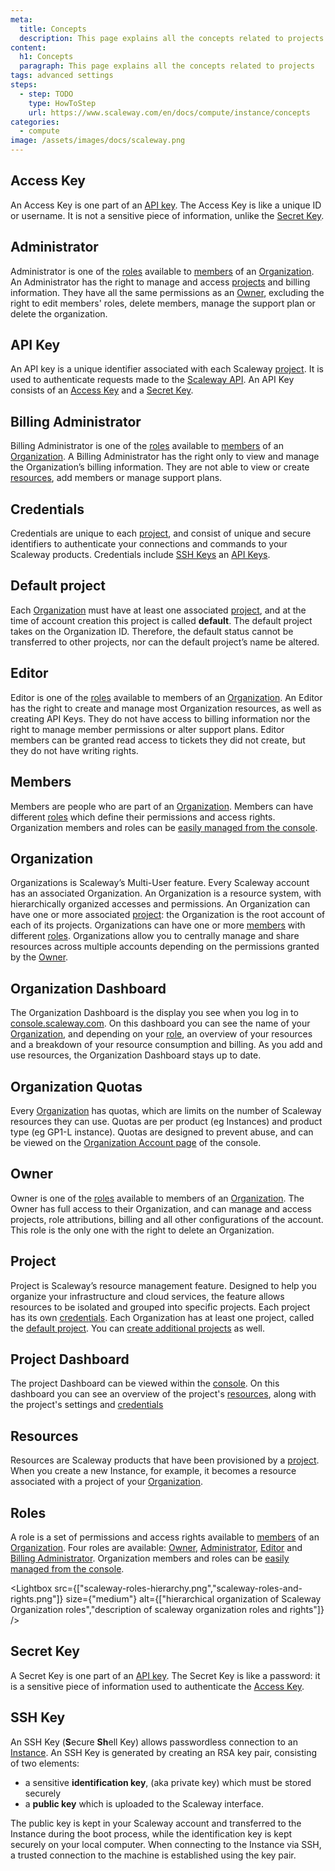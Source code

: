 ```yaml
---
meta:
  title: Concepts
  description: This page explains all the concepts related to projects
content:
  h1: Concepts
  paragraph: This page explains all the concepts related to projects
tags: advanced settings
steps:
  - step: TODO
    type: HowToStep
    url: https://www.scaleway.com/en/docs/compute/instance/concepts
categories:
  - compute
image: /assets/images/docs/scaleway.png
---
```


<Concept opened>

## Access Key

An Access Key is one part of an [API key](#api-key). The Access Key is like a unique ID or username. It is not a sensitive piece of information, unlike the [Secret Key](#secret-key).

</Concept>

<Concept opened>

## Administrator

Administrator is one of the [roles](#roles) available to [members](#members) of an [Organization](#organization). An Administrator has the right to manage and access [projects](#project) and billing information. They have all the same permissions as an [Owner](#owner), excluding the right to edit members' roles, delete members, manage the support plan or delete the organization.

</Concept>

<Concept opened>

## API Key

An API key is a unique identifier associated with each Scaleway [project](#project). It is used to authenticate requests made to the [Scaleway API](https://developers.scaleway.com/en/). An API Key consists of an [Access Key](#access-key) and a [Secret Key](#secret-key).

</Concept>

<Concept opened>

## Billing Administrator

Billing Administrator is one of the [roles](#roles) available to [members](#members) of an [Organization](#organization). A Billing Administrator has the right only to view and manage the Organization’s billing information. They are not able to view or create [resources](#resources), add members or manage support plans.

</Concept>

<Concept opened>

## Credentials

Credentials are unique to each [project](#project), and consist of unique and secure identifiers to authenticate your connections and commands to your Scaleway products. Credentials include [SSH Keys](/console/my-account/concepts#ssh-key) an [API Keys](/console/my-account/concepts#api-key).

</Concept>

<Concept opened>

## Default project

Each [Organization](#organization) must have at least one associated [project](#project), and at the time of account creation this project is called **default**. The default project takes on the Organization ID. Therefore, the default status cannot be transferred to other projects, nor can the default project’s name be altered.

</Concept>

<Concept>

## Editor

Editor is one of the [roles](#roles) available to members of an [Organization](#organization). An Editor has the right to create and manage most Organization resources, as well as creating API Keys. They do not have access to billing information nor the right to manage member permissions or alter support plans. Editor members can be granted read access to tickets they did not create, but they do not have writing rights.

</Concept>

<Concept>

## Members

Members are people who are part of an [Organization](#organization). Members can have different [roles](#roles) which define their permissions and access rights. Organization members and roles can be [easily managed from the console](/console/my-project/how-to/manage-organization-members/).

</Concept>

<Concept>

## Organization

Organizations is Scaleway’s Multi-User feature. Every Scaleway account has an associated Organization. An Organization is a resource system, with hierarchically organized accesses and permissions. An Organization can have one or more associated [project](#project): the Organization is the root account of each of its projects. Organizations can have one or more [members](#members) with different [roles](#roles). Organizations allow you to centrally manage and share resources across multiple accounts depending on the permissions granted by the [Owner](#owner).

</Concept>

<Concept>

## Organization Dashboard

The Organization Dashboard is the display you see when you log in to [console.scaleway.com](https://console.scaleway.com/). On this dashboard you can see the name of your [Organization](#organization), and depending on your [role](#roles), an overview of your resources and a breakdown of your resource consumption and billing. As you add and use resources, the Organization Dashboard stays up to date.

</Concept>

<Concept>

## Organization Quotas

Every [Organization](#organization) has quotas, which are limits on the number of Scaleway resources they can use. Quotas are per product (eg Instances) and product type (eg GP1-L instance). Quotas are designed to prevent abuse, and can be viewed on the [Organization Account page](https://console.scaleway.com/account/organization/profile) of the console.

</Concept>

<Concept>

## Owner

Owner is one of the [roles](#roles) available to members of an [Organization](#organization). The Owner has full access to their Organization, and can manage and access projects, role attributions, billing and all other configurations of the account. This role is the only one with the right to delete an Organization.

</Concept>

<Concept>

## Project

Project is Scaleway’s resource management feature. Designed to help you organize your infrastructure and cloud services, the feature allows resources to be isolated and grouped into specific projects. Each project has its own [credentials](#credentials). Each Organization has at least one project, called the [default project](#default-project). You can [create additional projects](/console/my-project/how-to/create-a-project/) as well.

</Concept>

<Concept>

## Project Dashboard

The project Dashboard can be viewed within the [console](https://console.scaleway.com/project). On this dashboard you can see an overview of the project's [resources](#resources), along with the project's settings and [credentials](#credentials)

</Concept>

<Concept>

## Resources

Resources are Scaleway products that have been provisioned by a [project](#project). When you create a new Instance, for example, it becomes a resource associated with a project of your [Organization](#organization).

</Concept>

<Concept>

## Roles

A role is a set of permissions and access rights available to [members](#members) of an [Organization](#organization). Four roles are available: [Owner](#owner), [Administrator](#administrator), [Editor](#editor) and [Billing Administrator](#billing-administrator). Organization members and roles can be [easily managed from the console](/console/my-project/how-to/manage-organization-members/).

<Lightbox src={["scaleway-roles-hierarchy.png","scaleway-roles-and-rights.png"]} size={"medium"}  alt={["hierarchical organization of Scaleway Organization roles","description of scaleway organization roles and rights"]} />

</Concept>

<Concept>

## Secret Key
A Secret Key is one part of an [API key](#api-key). The Secret Key is like a password: it is a sensitive piece of information used to authenticate the [Access Key](#access-key).

</Concept>

<Concept>

## SSH Key

An SSH Key (**S**ecure **Sh**ell Key) allows passwordless connection to an [Instance](/compute/instances/concepts/#instance). An SSH Key is generated by creating an RSA key pair, consisting of two elements:

- a sensitive **identification key**, (aka private key) which must be stored securely
- a **public key** which is uploaded to the Scaleway interface.

The public key is kept in your Scaleway account and transferred to the Instance during the boot process, while the identification key is kept securely on your local computer. When connecting to the Instance via SSH, a trusted connection to the machine is established using the key pair.

</Concept>
